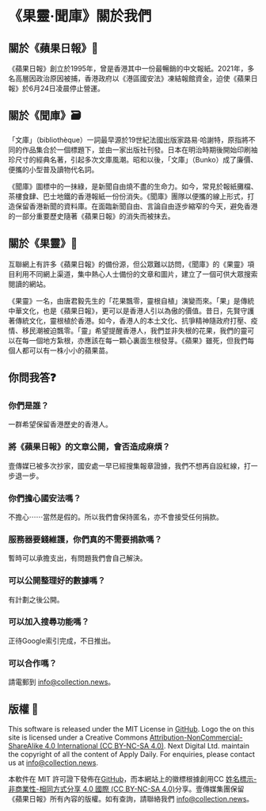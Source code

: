 # 《果靈·聞庫》關於我們

## 關於《蘋果日報》🍎

《蘋果日報》創立於1995年，曾是香港其中一份最暢銷的中文報紙。2021年，多名高層因政治原因被捕，香港政府以《港區國安法》凍結報館資金，迫使《蘋果日報》於6月24日凌晨停止營運。

## 關於《聞庫》🗃

「文庫」（bibliothèque）一詞最早源於19世紀法國出版家路易·哈謝特，原指將不同的作品集合於一個標題下，並由一家出版社刊發。日本在明治時期後開始印刷袖珍尺寸的經典名著，引起多次文庫風潮。昭和以後，「文庫」（Bunko）成了廉價、便攜的小型普及讀物代名詞。

《聞庫》圖標中的一抹綠，是新聞自由燒不盡的生命力。如今，常見於報紙攤檔、茶樓食肆、巴士地鐵的香港報紙一份份消失。《聞庫》團隊以便攜的線上形式，打造保留香港新聞的資料庫。在面臨新聞自由、言論自由逐步縮窄的今天，避免香港的一部分重要歷史隨著《蘋果日報》的消失而被抹去。

## 關於《果靈》🌱

互聯網上有許多《蘋果日報》的備份源，但公眾難以訪問，《聞庫》的《果靈》項目利用不同網上渠道，集中熱心人士備份的文章和圖片，建立了一個可供大眾搜索閱讀的網站。

《果靈》一名，由唐君毅先生的「花果飄零，靈根自植」演變而來。「果」是傳統中華文化，也是《蘋果日報》，更可以是香港人引以為傲的價值。昔日，先賢守護著傳統文化，靈根植於香港。如今，香港人的本土文化、抗爭精神隨政府打壓、疫情、移民潮被迫飄零。「靈」希望提醒香港人，我們並非失根的花果，我們的靈可以在每一個地方紮根，亦應該在每一顆心裏面生根發芽。《蘋果》雖死，但我們每個人都可以有一株小小的蘋果苗。

## 你問我答❓

### 你們是誰？

一群希望保留香港歷史的香港人。

### 將《蘋果日報》的文章公開，會否造成麻煩？

壹傳媒已被多次抄家，國安處一早已經搜集報章證據，我們不想再自設紅線，打一步退一步。

### 你們擔心國安法嗎？

不擔心⋯⋯當然是假的。所以我們會保持匿名，亦不會接受任何捐款。

### 服務器要錢維護，你們真的不需要捐款嗎？

暫時可以承擔支出，有問題我們會自己解決。

### 可以公開整理好的數據嗎？

有計劃之後公開。

### 可以加入搜尋功能嗎？

正待Google索引完成，不日推出。

### 可以合作嗎？

請電郵到 <a href="mailto:info@collection.news">info@collection.news</a>。

## 版權 📄

This software is released under the MIT License in [GitHub](https://github.com/appledailybackup/collection-news). Logo the on this site is licensed under a Creative Commons [Attribution-NonCommercial-ShareAlike 4.0 International (CC BY-NC-SA 4.0)](https://creativecommons.org/licenses/by-nc-sa/4.0/). Next Digital Ltd. maintain the copyright of all the content of Apply Daily. For enquiries, please contact us at <a href="mailto:info@collection.news">info@collection.news</a>.

本軟件在 MIT 許可證下發佈在[GitHub](https://github.com/appledailybackup/collection-news)，而本網站上的徽標根據創用CC [姓名標示-非商業性-相同方式分享 4.0 國際 (CC BY-NC-SA 4.0)](https://creativecommons.org/licenses/by-nc-sa/4.0/deed.zh_TW)分享。壹傳媒集團保留《蘋果日報》所有內容的版權。如有查詢，請聯絡我們 <a href="mailto:info@collection.news">info@collection.news</a>。